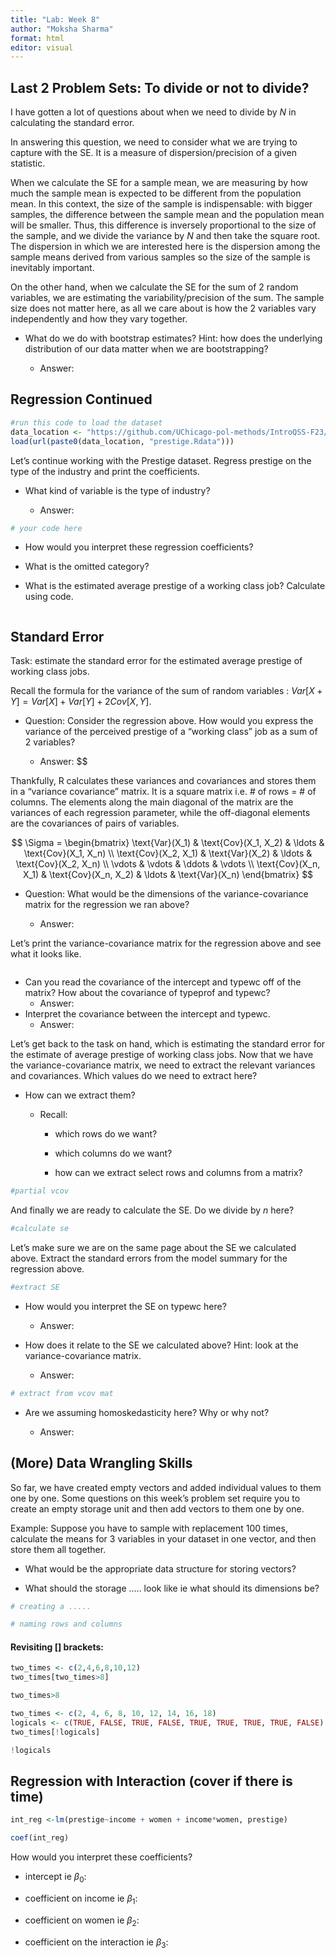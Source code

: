 ```yaml
---
title: "Lab: Week 8"
author: "Moksha Sharma"
format: html
editor: visual
---
```


## Last 2 Problem Sets: To divide or not to divide?

I have gotten a lot of questions about when we need to divide by $N$ in calculating the standard error.

In answering this question, we need to consider what we are trying to capture with the SE. It is a measure of dispersion/precision of a given statistic.

When we calculate the SE for a sample mean, we are measuring by how much the sample mean is expected to be different from the population mean. In this context, the size of the sample is indispensable: with bigger samples, the difference between the sample mean and the population mean will be smaller. Thus, this difference is inversely proportional to the size of the sample, and we divide the variance by $N$ and then take the square root. The dispersion in which we are interested here is the dispersion among the sample means derived from various samples so the size of the sample is inevitably important.

On the other hand, when we calculate the SE for the sum of 2 random variables, we are estimating the variability/precision of the sum. The sample size does not matter here, as all we care about is how the 2 variables vary independently and how they vary together.

-   What do we do with bootstrap estimates? Hint: how does the underlying distribution of our data matter when we are bootstrapping?

    -   Answer:

## Regression Continued

```r
#run this code to load the dataset
data_location <- "https://github.com/UChicago-pol-methods/IntroQSS-F23/raw/main/data/"
load(url(paste0(data_location, "prestige.Rdata")))
```

Let's continue working with the Prestige dataset. Regress prestige on the type of the industry and print the coefficients.

-   What kind of variable is the type of industry?

    -   Answer:

```r
# your code here

```

-   How would you interpret these regression coefficients?

-   What is the omitted category?

-   What is the estimated average prestige of a working class job? Calculate using code.

```r

```

## Standard Error

Task: estimate the standard error for the estimated average prestige of working class jobs.

Recall the formula for the variance of the sum of random variables : $Var[X+Y] = Var[X]+Var[Y] + 2Cov[X,Y]$.

-   Question: Consider the regression above. How would you express the variance of the perceived prestige of a "working class" job as a sum of 2 variables?

    -   Answer: \$\$

Thankfully, R calculates these variances and covariances and stores them in a "variance covariance" matrix. It is a square matrix i.e. \# of rows = \# of columns. The elements along the main diagonal of the matrix are the variances of each regression parameter, while the off-diagonal elements are the covariances of pairs of variables.

$$
\Sigma = \begin{bmatrix}
  \text{Var}(X_1) & \text{Cov}(X_1, X_2) & \ldots & \text{Cov}(X_1, X_n) \\
  \text{Cov}(X_2, X_1) & \text{Var}(X_2) & \ldots & \text{Cov}(X_2, X_n) \\
  \vdots & \vdots & \ddots & \vdots \\
  \text{Cov}(X_n, X_1) & \text{Cov}(X_n, X_2) & \ldots & \text{Var}(X_n)
\end{bmatrix}
$$

-   Question: What would be the dimensions of the variance-covariance matrix for the regression we ran above?

    -   Answer:

Let's print the variance-covariance matrix for the regression above and see what it looks like.

```r

```

-   Can you read the covariance of the intercept and typewc off of the matrix? How about the covariance of typeprof and typewc?
    -   Answer:
-   Interpret the covariance between the intercept and typewc.
    -   Answer:

Let's get back to the task on hand, which is estimating the standard error for the estimate of average prestige of working class jobs. Now that we have the variance-covariance matrix, we need to extract the relevant variances and covariances. Which values do we need to extract here?

-   How can we extract them?

    -   Recall:

        -   which rows do we want?

        -   which columns do we want?

        -   how can we extract select rows and columns from a matrix?

```r
#partial vcov

```

And finally we are ready to calculate the SE. Do we divide by $n$ here?

```r
#calculate se

```

Let's make sure we are on the same page about the SE we calculated above. Extract the standard errors from the model summary for the regression above.

```r
#extract SE
```

-   How would you interpret the SE on typewc here?

    -   Answer:

-   How does it relate to the SE we calculated above? Hint: look at the variance-covariance matrix.

    -   Answer:

```r
# extract from vcov mat
```

-   Are we assuming homoskedasticity here? Why or why not?

    -   Answer:

## (More) Data Wrangling Skills

So far, we have created empty vectors and added individual values to them one by one. Some questions on this week's problem set require you to create an empty storage unit and then add vectors to them one by one.

Example: Suppose you have to sample with replacement 100 times, calculate the means for 3 variables in your dataset in one vector, and then store them all together.

-   What would be the appropriate data structure for storing vectors?

-   What should the storage ..... look like ie what should its dimensions be?

```r
# creating a .....

```

```r
# naming rows and columns

```

#### Revisiting \[\] brackets:

```r
two_times <- c(2,4,6,8,10,12)
two_times[two_times>8]
```

```r
two_times>8
```

```r
two_times <- c(2, 4, 6, 8, 10, 12, 14, 16, 18)
logicals <- c(TRUE, FALSE, TRUE, FALSE, TRUE, TRUE, TRUE, TRUE, FALSE)
two_times[!logicals]
```

```r
!logicals
```

## Regression with Interaction (cover if there is time)

```r
int_reg <-lm(prestige~income + women + income*women, prestige)
```

```r
coef(int_reg)
```

How would you interpret these coefficients?

-   intercept ie $\beta_0$:

-   coefficient on income ie $\beta_1$:

-   coefficient on women ie $\beta_2$:

-   coefficient on the interaction ie $\beta_3$:
